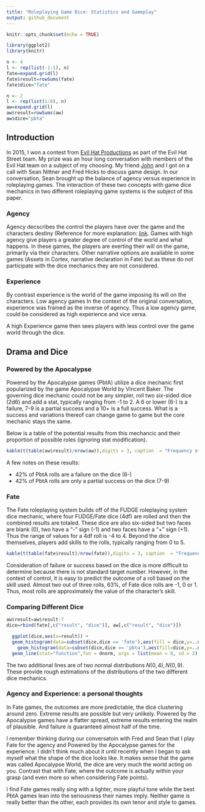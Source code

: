 ```yaml
---
title: "Roleplaying Game Dice: Statistics and Gameplay"
output: github_document
---
```


```r
knitr::opts_chunk$set(echo = TRUE)
```

```r
library(ggplot2)
library(knitr)
```

```r
n <- 4
l <- rep(list(-1:1), n)
fate=expand.grid(l)
fate$result=rowSums(fate)
fate$dice="fate"
```

```r
n <- 2
l <- rep(list(1:6), n)
aw=expand.grid(l)
aw$result=rowSums(aw)
aw$dice="pbta"
```

## Introduction
In 2015, I won a contest from [Evil Hat Productions](https://www.evilhat.com/home/) as part of the Evil Hat Street team. My prize was an hour long conversation with members of the Evil Hat team on a subject of my choosing. My friend [John](https://github.com/owendl/rpgaday2020/blob/master/29-ride-DO.md) and I got on a call with Sean Nittner and Fred Hicks to discuss game design. In our conversation, Sean brought up the balance of agency versus experience in roleplaying games. The interaction of these two concepts with game dice mechanics in two different roleplaying game systems is the subject of this paper.

### Agency
Agency decscribes the control the players have over the game and the characters destiny (Reference for more explanation: [link](http://game-wisdom.com/critical/player-agency-game-design-narrative). Games with high agency give players a greater degree of control of the world and what happens. In these games, the players are exerting their will on the game, primarily via their characters. Other narrative options are available in some games (Assets in Cortex, narrative declaration in Fate) but as these do not participate with the dice mechanics they are not considered.

### Experience
By contrast experience is the world of the game imposing its will on the characters. Low agency games In the context of the original conversation, experience was framed as the inverse of agency. Thus a low agency game, could be considered as high experience and vice versa. 

A high Experience game then sees players with less control over the game world through the dice.

## Drama and Dice

### Powered by the Apocalypse
Powered by the Apocalypse games (PbtA) utilize a dice mechanic first popularized by the game Apocalypse World by Vincent Baker. The governing dice mechanic could not be any simpler, roll two six-sided dice (2d6) and add a stat, typically ranging from -1 to 2. A 6 or lower (6-) is a failure, 7-9 is a partial success and a 10+ is a full success. What is a success and variations thereof can change game to game but the core mechanic stays the same. 

Below is a table of the potential results from this mechancic and their proportion of possible roles (ignoring stat modification).

```r
kable(t(table(aw$result)/nrow(aw)),digits = 3, caption  = "Frequency of Results of 2d6")
```

A few notes on these results:

* 42% of PbtA rolls are a failure on the dice (6-)
* 42% of PbtA rolls are only a partial success on the dice (7-9)

### Fate
The Fate roleplaying system builds off of the FUDGE roleplaying system dice mechanic, where four FUDGE/Fate dice (4df) are rolled and then the combined results are totaled. These dice are also six-sided but two faces are blank (0), two have a "-" sign (-1) and two faces have a "+" sign (+1). Thus the range of values for a 4df roll is -4 to 4. Beyond the dice themselves, players add skills to the rolls, typically ranging from 0 to 5. 

```r
kable(t(table(fate$result)/nrow(fate)),digits = 3, caption  = "Frequency of Results of 4df")
```

Consideration of failure or success based on the dice is more difficult to determine because there is not standard target number. However, in the context of control, it is easy to predict the outcome of a roll based on the skill used. Almost two out of three rolls, 63%, of Fate dice rolls are -1, 0 or 1. Thus, most rolls are approximately the value of the character's skill.

### Comparing Different Dice

```r
aw$result=aw$result-7
dice=rbind(fate[,c("result", "dice")], aw[,c("result", "dice")])
```

```r
  ggplot(dice,aes(x=result)) +
  geom_histogram(data=subset(dice,dice == 'fate'),aes(fill = dice,y=..density..), binwidth=1, alpha = 0.2) +
    geom_histogram(data=subset(dice,dice == 'pbta'),aes(fill=dice,y=..density..),binwidth=1,alpha = 0.2)+
  geom_line(stat="function",fun = dnorm, args = list(mean = 0, sd = 2), aes(color="N(0,4)"))+ geom_line(stat="function",fun = dnorm, args = list(mean = 0, sd = 3), aes(color="N(0,9)"))
```

The two additional lines are of two normal distributions $N(0,4), N(0,9)$. These provide rough estimations of the distributions of the two different dice mechanics.

### Agency and Experience: a personal thoughts
In Fate games, the outcomes are more predictable, the dice clustering around zero. Extreme results are possible but very unlikely. Powered by the Apocalypse games have a flatter spread, extreme results entering the realm of plausible. And failure is guaranteed almost half of the time. 

I remember thinking during our conversatoin with Fred and Sean that I play Fate for the agency and Powered by the Apocalypse games for the experience. I didn't think much about it until recently when I began to ask myself what the shape of the dice looks like. It makes sense that the game was called Apocalypse World, the dice are very much the world acting on you. Contrast that with Fate, where the outcome is actually within your grasp (and even more so when considering Fate points).

I find Fate games really sing with a lighter, more playful tone while the best PbtA games lean into the seriousness their names imply. Neither game is really better than the other, each provides its own tenor and style to games.